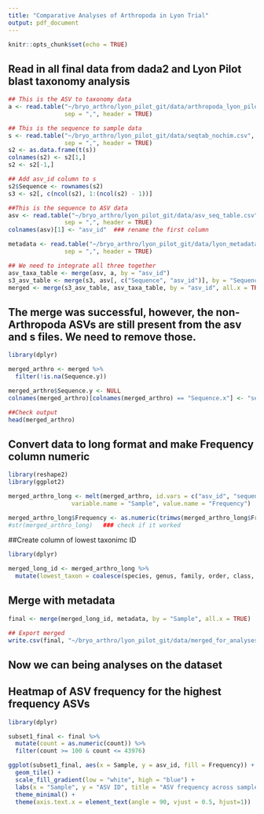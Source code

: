 ```yaml
---
title: "Comparative Analyses of Arthropoda in Lyon Trial"
output: pdf_document
---
```


```r
knitr::opts_chunk$set(echo = TRUE)
```

## Read in all final data from dada2 and Lyon Pilot blast taxonomy analysis
```r
## This is the ASV to taxonomy data
a <- read.table("~/bryo_arthro/lyon_pilot_git/data/arthropoda_lyon_pilot.csv", 
                sep = ",", header = TRUE) 

## This is the sequence to sample data
s <- read.table("~/bryo_arthro/lyon_pilot_git/data/seqtab_nochim.csv", 
                sep = ",", header = TRUE)
s2 <- as.data.frame(t(s))
colnames(s2) <- s2[1,]
s2 <- s2[-1,]

## Add asv_id column to s
s2$Sequence <- rownames(s2)
s3 <- s2[, c(ncol(s2), 1:(ncol(s2) - 1))]

##This is the sequence to ASV data
asv <- read.table("~/bryo_arthro/lyon_pilot_git/data/asv_seq_table.csv", 
                sep = ",", header = TRUE)
colnames(asv)[1] <- "asv_id"  ### rename the first column

metadata <- read.table("~/bryo_arthro/lyon_pilot_git/data/lyon_metadata.csv",
                sep = ",", header = TRUE)

## We need to integrate all three together
asv_taxa_table <- merge(asv, a, by = "asv_id")
s3_asv_table <- merge(s3, asv[, c("Sequence", "asv_id")], by = "Sequence", all.x = TRUE)
merged <- merge(s3_asv_table, asv_taxa_table, by = "asv_id", all.x = TRUE)
```

## The merge was successful, however, the non-Arthropoda ASVs are still present from the asv and s files. We need to remove those.
```r
library(dplyr)

merged_arthro <- merged %>%
  filter(!is.na(Sequence.y))

merged_arthro$Sequence.y <- NULL
colnames(merged_arthro)[colnames(merged_arthro) == "Sequence.x"] <- "sequence"

##Check output
head(merged_arthro)
```

## Convert data to long format and make Frequency column numeric
```r
library(reshape2)
library(ggplot2)

merged_arthro_long <- melt(merged_arthro, id.vars = c("asv_id", "sequence", "count", "percent_match", "kingdom", "phylum", "class", "order", "family", "genus", "species"),
                  variable.name = "Sample", value.name = "Frequency")

merged_arthro_long$Frequency <- as.numeric(trimws(merged_arthro_long$Frequency))
#str(merged_arthro_long)   ### check if it worked
```

##Create column of lowest taxonimc ID
```r
library(dplyr)

merged_long_id <- merged_arthro_long %>%
  mutate(lowest_taxon = coalesce(species, genus, family, order, class, phylum, kingdom))
```

## Merge with metadata
```r
final <- merge(merged_long_id, metadata, by = "Sample", all.x = TRUE)

## Export merged
write.csv(final, "~/bryo_arthro/lyon_pilot_git/data/merged_for_analyses.csv", row.names = FALSE)
```

## Now we can being analyses on the dataset

## Heatmap of ASV frequency for the highest frequency ASVs
```r
library(dplyr)

subset1_final <- final %>%
  mutate(count = as.numeric(count)) %>%   
  filter(count >= 100 & count <= 43976)

ggplot(subset1_final, aes(x = Sample, y = asv_id, fill = Frequency)) +
  geom_tile() +
  scale_fill_gradient(low = "white", high = "blue") +
  labs(x = "Sample", y = "ASV ID", title = "ASV frequency across samples") +
  theme_minimal() +
  theme(axis.text.x = element_text(angle = 90, vjust = 0.5, hjust=1))
```

## 
```r

```

 
 
 





